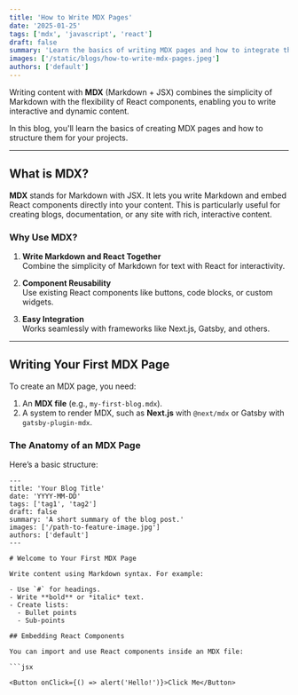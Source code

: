 ```yaml
---
title: 'How to Write MDX Pages'
date: '2025-01-25'
tags: ['mdx', 'javascript', 'react']
draft: false
summary: 'Learn the basics of writing MDX pages and how to integrate them into your project.'
images: ['/static/blogs/how-to-write-mdx-pages.jpeg']
authors: ['default']
---
```


Writing content with **MDX** (Markdown + JSX) combines the simplicity of Markdown with the flexibility of React components, enabling you to write interactive and dynamic content.

In this blog, you'll learn the basics of creating MDX pages and how to structure them for your projects.

---

## What is MDX?

**MDX** stands for Markdown with JSX. It lets you write Markdown and embed React components directly into your content. This is particularly useful for creating blogs, documentation, or any site with rich, interactive content.

### Why Use MDX?

1. **Write Markdown and React Together**  
   Combine the simplicity of Markdown for text with React for interactivity.

2. **Component Reusability**  
   Use existing React components like buttons, code blocks, or custom widgets.

3. **Easy Integration**  
   Works seamlessly with frameworks like Next.js, Gatsby, and others.

---

## Writing Your First MDX Page

To create an MDX page, you need:
1. An **MDX file** (e.g., `my-first-blog.mdx`).
2. A system to render MDX, such as **Next.js** with `@next/mdx` or Gatsby with `gatsby-plugin-mdx`.

### The Anatomy of an MDX Page

Here’s a basic structure:

```mdx
---
title: 'Your Blog Title'
date: 'YYYY-MM-DD'
tags: ['tag1', 'tag2']
draft: false
summary: 'A short summary of the blog post.'
images: ['/path-to-feature-image.jpg']
authors: ['default']
---

# Welcome to Your First MDX Page

Write content using Markdown syntax. For example:

- Use `#` for headings.
- Write **bold** or *italic* text.
- Create lists:
  - Bullet points
  - Sub-points

## Embedding React Components

You can import and use React components inside an MDX file:

```jsx

<Button onClick={() => alert('Hello!')}>Click Me</Button>
